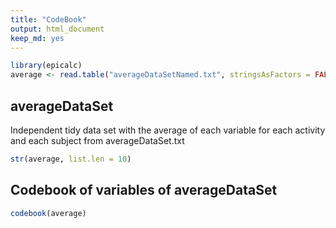 ```yaml
---
title: "CodeBook"
output: html_document
keep_md: yes
---
```


```r
library(epicalc)
average <- read.table("averageDataSetNamed.txt", stringsAsFactors = FALSE)
```

## averageDataSet
Independent tidy data set with the average of each variable for each activity and each subject from averageDataSet.txt
```r
str(average, list.len = 10)
```

## Codebook of variables of averageDataSet

```r
codebook(average)
```
